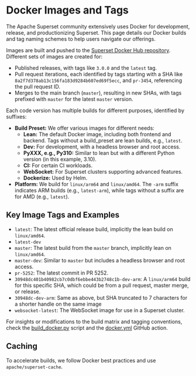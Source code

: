 # Docker Images and Tags

The Apache Superset community extensively uses Docker for development, release,
and productionizing Superset. This page details our Docker builds and tag naming
schemes to help users navigate our offerings.

Images are built and pushed to the [Superset Docker Hub repository](
https://hub.docker.com/r/apache/superset). Different sets of images are created for:
- Published releases, with tags like `3.0.0` and the `latest` tag.
- Pull request iterations, each identified by tags starting with a SHA like
  `8a2f7d378ab13c156fa183d9284b607ed69f5ecc`, and `pr-3454`, referencing the pull
  request ID.
- Merges to the main branch (`master`), resulting in new SHAs, with tags
  prefixed with `master` for the latest `master` version.

Each code version has multiple builds for different purposes, identified by suffixes:
- **Build Preset:** We offer various images for different needs:
  - **Lean:** The default Docker image, including both frontend and backend. Tags
    without a build_preset are lean builds, e.g., `latest`.
  - **Dev:** For development, with a headless browser and root access.
  - **PyXXX, e.g., Py310:** Similar to lean but with a different Python version (in this example, 3.10).
  - **CI:** For certain CI workloads.
  - **WebSocket:** For Superset clusters supporting advanced features.
  - **Dockerize:** Used by Helm.
- **Platform:** We build for `linux/arm64` and `linux/amd64`. The `-arm` suffix
  indicates ARM builds (e.g., `latest-arm`), while tags without a suffix are for
  AMD (e.g., `latest`).

## Key Image Tags and Examples

- `latest`: The latest official release build, implicitly the lean build on
  `linux/amd64`.
- `latest-dev`
- `master`: The latest build from the `master` branch, implicitly lean on
  `linux/amd64`.
- `master-dev`: Similar to `master` but includes a headless browser and root access.
- `pr-5252`: The latest commit in PR 5252.
- `30948dc401b40982cb7c0dbf6ebbe443b2748c1b-dev-arm`: A `linux/arm64` build for
  this specific SHA, which could be from a pull request, master merge, or release.
- `30948dc-dev-arm`: Same as above, but SHA truncated to 7 characters for a
  shorter handle on the same image
- `websocket-latest`: The WebSocket image for use in a Superset cluster.

For insights or modifications to the build matrix and tagging conventions,
check the [build_docker.py](https://github.com/apache/superset/blob/master/scripts/build_docker.py)
script and the [docker.yml](https://github.com/apache/superset/blob/master/.github/workflows/docker.yml)
GitHub action.

## Caching

To accelerate builds, we follow Docker best practices and use `apache/superset-cache`.
